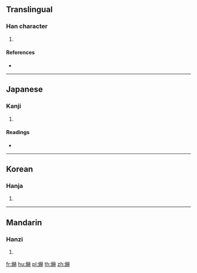 {{character info/new}}
==Translingual==

===Han character===
{{Han char|rn=86|rad=火|as=14|sn=18|four=|canj=FGCC}}

# {{defn|Han|sort=火14}}

====References====
* {{Han ref|kx=0686.020|dkj=19521|dj=1098.230|hdz=32242.150|uh=7200|ud=29184}}

----

==Japanese==

===Kanji===
{{ja-kanji|grade=|rs=火14}}

# {{defn|lang=ja|sort=火14}}

====Readings====
* {{ja-readings|on=[[かく]] (kaku)|kun=[[あかい]] (akai), [[かがやく]] (kagayaku)}}

----

==Korean==

===Hanja===
{{ko-hanja|hangeul=혁|eumhun=|rv=hyeok|mr=hyŏk|y=hyek}}

# {{defn|lang=ko|sort=火14}}

----

==Mandarin==

===Hanzi===
{{cmn-hanzi|pin=[[bó]] ([[bo2]]), [[hè]] ([[he4]])|wg=po<sup>2</sup>, ho<sup>4</sup>}}

# {{defn|lang=cmn|sort=火14}}

[[fr:爀]]
[[hu:爀]]
[[pl:爀]]
[[th:爀]]
[[zh:爀]]